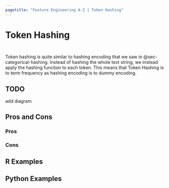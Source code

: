 ```yaml
---
pagetitle: "Feature Engineering A-Z | Token Hashing"
---
```


# Token Hashing {#sec-text-hashing}

::: {style="visibility: hidden; height: 0px;"}
## Token Hashing
:::

Token hashing is quite similar to hashing encoding that we saw in @sec-categorical-hashing. Instead of hashing the whole text string, we instead apply the hashing function to each token. This means that Token Hashing is to term frequency as hashing encoding is to dummy encoding.

::: {.callout-caution}
# TODO

add diagram
:::

## Pros and Cons

### Pros

### Cons

## R Examples

## Python Examples

